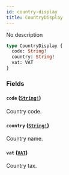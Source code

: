 ```yaml
---
id: country-display
title: CountryDisplay
---
```


No description

```graphql
type CountryDisplay {
  code: String!
  country: String!
  vat: VAT
}
```

### Fields

#### `code` ([`String!`](/developer/api-reference/scalars/string))

Country code.

#### `country` ([`String!`](/developer/api-reference/scalars/string))

Country name.

#### `vat` ([`VAT`](/developer/api-reference/objects/vat))

Country tax.
